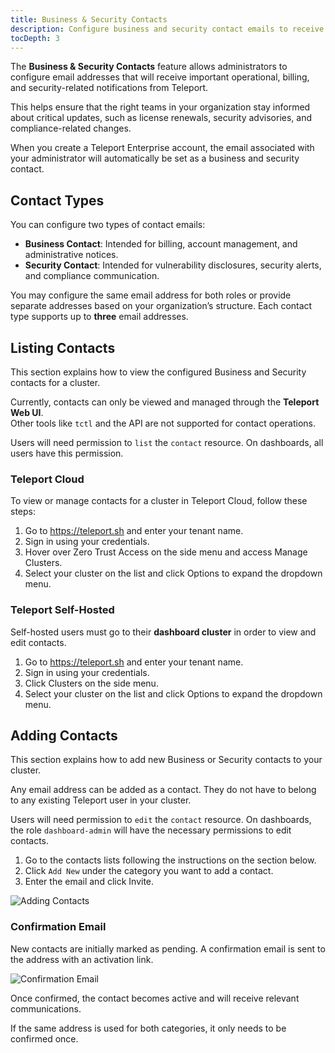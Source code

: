 ```yaml
---
title: Business & Security Contacts
description: Configure business and security contact emails to receive important updates from Teleport.
tocDepth: 3
---
```


The **Business & Security Contacts** feature allows administrators to
configure email addresses that will receive important operational,
billing, and security-related notifications from Teleport.

This helps ensure that the right teams in your organization stay
informed about critical updates, such as license renewals,
security advisories, and compliance-related changes.

When you create a Teleport Enterprise account, the email associated with
your administrator will automatically be set as a business and
security contact.

## Contact Types

You can configure two types of contact emails:

- **Business Contact**: Intended for billing, account management, and administrative notices.
- **Security Contact**: Intended for vulnerability disclosures, security alerts, and compliance communication.

You may configure the same email address for both roles or provide
separate addresses based on your organization’s structure.
Each contact type supports up to **three** email addresses.

## Listing Contacts

This section explains how to view the configured Business and Security contacts for a cluster.

Currently, contacts can only be viewed and managed through the **Teleport Web UI**.  
Other tools like `tctl` and the API are not supported for contact operations.

Users will need permission to `list` the `contact` resource. On dashboards, all users have this permission.

### Teleport Cloud

To view or manage contacts for a cluster in Teleport Cloud, follow these steps:

1. Go to https://teleport.sh and enter your tenant name.
1. Sign in using your credentials.
1. Hover over Zero Trust Access on the side menu and access Manage Clusters.
1. Select your cluster on the list and click Options to expand the dropdown menu.

### Teleport Self-Hosted

Self-hosted users must go to their **dashboard cluster** in order to view and edit contacts.

1. Go to https://teleport.sh and enter your tenant name.
1. Sign in using your credentials.
1. Click Clusters on the side menu.
1. Select your cluster on the list and click Options to expand the dropdown menu.

## Adding Contacts

This section explains how to add new Business or Security contacts to your cluster.

Any email address can be added as a contact. They do not have to belong
to any existing Teleport user in your cluster.

<Admonition type="note">

Users will need permission to `edit` the `contact` resource.
On dashboards, the role `dashboard-admin` will have the necessary
permissions to edit contacts.

</Admonition>

1. Go to the contacts lists following the instructions on the section below.
1. Click `Add New` under the category you want to add a contact.
1. Enter the email and click Invite.

![Adding Contacts](../img/contact-add.png)

### Confirmation Email

New contacts are initially marked as pending. 
A confirmation email is sent to the address with an activation link.

![Confirmation Email](../img/contact-confirmation-email.png)

Once confirmed, the contact becomes active and will receive relevant communications.

If the same address is used for both categories, it only needs to be confirmed once.
